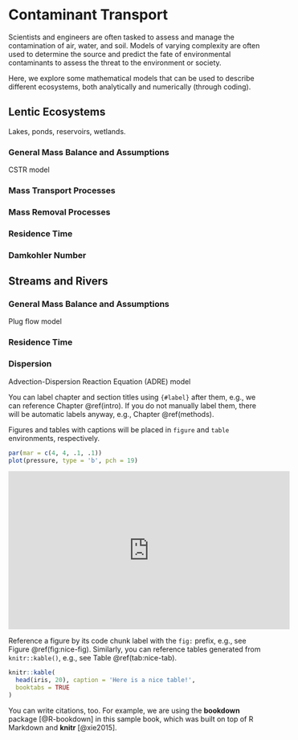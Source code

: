 # Contaminant Transport {#intro}

Scientists and engineers are often tasked to assess and manage the contamination of air, water, and soil. Models of varying complexity are often used to determine the source and predict the fate of environmental contaminants to assess the threat to the environment or society.

Here, we explore some mathematical models that can be used to describe different ecosystems, both analytically and numerically (through coding).

## Lentic Ecosystems

Lakes, ponds, reservoirs, wetlands.

### General Mass Balance and Assumptions

CSTR model

### Mass Transport Processes

### Mass Removal Processes

### Residence Time

### Damkohler Number

## Streams and Rivers

### General Mass Balance and Assumptions

Plug flow model

### Residence Time

### Dispersion

Advection-Dispersion Reaction Equation (ADRE) model

You can label chapter and section titles using `{#label}` after them, e.g., we can reference Chapter \@ref(intro). If you do not manually label them, there will be automatic labels anyway, e.g., Chapter \@ref(methods).

Figures and tables with captions will be placed in `figure` and `table` environments, respectively.

```{r nice-fig, fig.cap='Here is a nice figure!', out.width='80%', fig.asp=.75, fig.align='center'}
par(mar = c(4, 4, .1, .1))
plot(pressure, type = 'b', pch = 19)
```

::: {align="center"}
<iframe width="560" height="315" src="https://www.youtube.com/embed/6A5EpqqDOdk" frameborder="0" allowfullscreen>

</iframe>
:::

Reference a figure by its code chunk label with the `fig:` prefix, e.g., see Figure \@ref(fig:nice-fig). Similarly, you can reference tables generated from `knitr::kable()`, e.g., see Table \@ref(tab:nice-tab).

```{r nice-tab, tidy=FALSE}
knitr::kable(
  head(iris, 20), caption = 'Here is a nice table!',
  booktabs = TRUE
)
```

You can write citations, too. For example, we are using the **bookdown** package [@R-bookdown] in this sample book, which was built on top of R Markdown and **knitr** [@xie2015].
